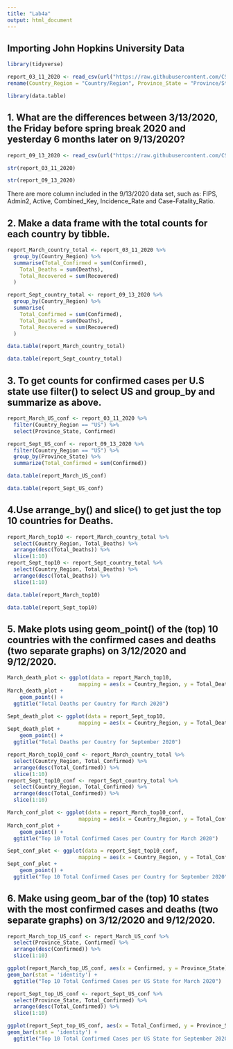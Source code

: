 ```yaml
---
title: "Lab4a"
output: html_document
---
```


## Importing John Hopkins University Data

```r
library(tidyverse)
```

```r
report_03_11_2020 <- read_csv(url("https://raw.githubusercontent.com/CSSEGISandData/COVID-19/master/csse_covid_19_data/csse_covid_19_daily_reports/03-11-2020.csv")) %>%
rename(Country_Region = "Country/Region", Province_State = "Province/State")
```


```r
library(data.table)
```


## 1. What are the differences between 3/13/2020, the Friday before spring break 2020 and yesterday 6 months later on 9/13/2020? 

```r
report_09_13_2020 <- read_csv(url("https://raw.githubusercontent.com/CSSEGISandData/COVID-19/master/csse_covid_19_data/csse_covid_19_daily_reports/09-13-2020.csv"))
```

```r
str(report_03_11_2020)
```

```r
str(report_09_13_2020)
```

There are more column included in the 9/13/2020 data set, such as:  FIPS, Admin2, Active, Combined_Key, Incidence_Rate and Case-Fatality_Ratio.


## 2. Make a data frame with the total counts for each country by tibble.

```r
report_March_country_total <- report_03_11_2020 %>%
  group_by(Country_Region) %>%
  summarise(Total_Confirmed = sum(Confirmed),
    Total_Deaths = sum(Deaths),
    Total_Recovered = sum(Recovered)
  )
```


```r
report_Sept_country_total <- report_09_13_2020 %>%
  group_by(Country_Region) %>%
  summarise(
    Total_Confirmed = sum(Confirmed),
    Total_Deaths = sum(Deaths),
    Total_Recovered = sum(Recovered)
  )
```

```r
data.table(report_March_country_total)
```
```r
data.table(report_Sept_country_total)
```

## 3. To get counts for confirmed cases per U.S state use filter() to select US and group_by and summarize as above.

```r
report_March_US_conf <- report_03_11_2020 %>%
  filter(Country_Region == "US") %>%
  select(Province_State, Confirmed)

report_Sept_US_conf <- report_09_13_2020 %>%
  filter(Country_Region == "US") %>%
  group_by(Province_State) %>%
  summarize(Total_Confirmed = sum(Confirmed))
```


```r
data.table(report_March_US_conf)
```

```r
data.table(report_Sept_US_conf)
```
## 4.Use arrange_by() and slice() to get just the top 10 countries for Deaths.

```r
report_March_top10 <- report_March_country_total %>%
  select(Country_Region, Total_Deaths) %>%
  arrange(desc(Total_Deaths)) %>%
  slice(1:10)
report_Sept_top10 <- report_Sept_country_total %>%
  select(Country_Region, Total_Deaths) %>%
  arrange(desc(Total_Deaths)) %>%
  slice(1:10)
```


```r
data.table(report_March_top10)
```

```r
data.table(report_Sept_top10)
```

## 5. Make plots using geom_point() of the (top) 10 countries with the confirmed cases and deaths (two separate graphs) on 3/12/2020 and 9/12/2020.


```r
March_death_plot <- ggplot(data = report_March_top10, 
                       mapping = aes(x = Country_Region, y = Total_Deaths))
March_death_plot + 
    geom_point() +
  ggtitle("Total Deaths per Country for March 2020")
```



```r
Sept_death_plot <- ggplot(data = report_Sept_top10, 
                       mapping = aes(x = Country_Region, y = Total_Deaths))
Sept_death_plot + 
    geom_point() +
  ggtitle("Total Deaths per Country for September 2020")
```




```r
report_March_top10_conf <- report_March_country_total %>%
  select(Country_Region, Total_Confirmed) %>%
  arrange(desc(Total_Confirmed)) %>%
  slice(1:10)
report_Sept_top10_conf <- report_Sept_country_total %>%
  select(Country_Region, Total_Confirmed) %>%
  arrange(desc(Total_Confirmed)) %>%
  slice(1:10)

March_conf_plot <- ggplot(data = report_March_top10_conf, 
                       mapping = aes(x = Country_Region, y = Total_Confirmed))
March_conf_plot + 
    geom_point() +
  ggtitle("Top 10 Total Confirmed Cases per Country for March 2020")
```


```r
Sept_conf_plot <- ggplot(data = report_Sept_top10_conf, 
                       mapping = aes(x = Country_Region, y = Total_Confirmed))
Sept_conf_plot + 
    geom_point() +
  ggtitle("Top 10 Total Confirmed Cases per Country for September 2020")
```

## 6. Make using geom_bar of the (top) 10 states with the most confirmed cases and deaths (two separate graphs) on 3/12/2020 and 9/12/2020.

```r
report_March_top_US_conf <- report_March_US_conf %>%
  select(Province_State, Confirmed) %>%
  arrange(desc(Confirmed)) %>%
  slice(1:10)

ggplot(report_March_top_US_conf, aes(x = Confirmed, y = Province_State)) +
geom_bar(stat = 'identity') +
  ggtitle("Top 10 Total Confirmed Cases per US State for March 2020")
```

```r
report_Sept_top_US_conf <- report_Sept_US_conf %>%
  select(Province_State, Total_Confirmed) %>%
  arrange(desc(Total_Confirmed)) %>%
  slice(1:10)

ggplot(report_Sept_top_US_conf, aes(x = Total_Confirmed, y = Province_State)) +
geom_bar(stat = 'identity') +
  ggtitle("Top 10 Total Confirmed Cases per US State for September 2020")
```











